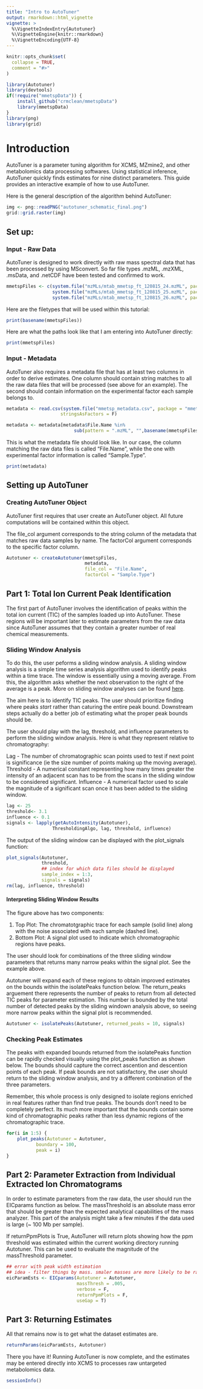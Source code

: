 ```yaml
---
title: "Intro to AutoTuner"
output: rmarkdown::html_vignette
vignette: >
  %\VignetteIndexEntry{Autotuner}
  %\VignetteEngine{knitr::rmarkdown}
  %\VignetteEncoding{UTF-8}
---
```


```r
knitr::opts_chunk$set(
  collapse = TRUE,
  comment = "#>"
)
```


```r
library(Autotuner)
library(devtools)
if(!require("mmetspData")) {
    install_github("crmclean/mmetspData")    
    library(mmetspData)
}
library(png)
library(grid)
```

# Introduction

AutoTuner is a parameter tuning algorithm for XCMS, MZmine2, and other 
metabolomics data processing softwares. Using statistical inference, AutoTuner
quickly finds estimates for nine distinct parameters. This guide provides
an interactive example of how to use AutoTuner.

Here is the general description of the algorithm behind AutoTuner:

```r
img <- png::readPNG("autotuner_schematic_final.png")
grid::grid.raster(img)
```

## Set up:

### Input - Raw Data

AutoTuner is designed to work directly with raw mass spectral data that has 
been processed by using MSconvert. So far file types .mzML, .mzXML, .msData, 
and .netCDF have been tested and confirmed to work. 

```r
mmetspFiles <- c(system.file("mzMLs/mtab_mmetsp_ft_120815_24.mzML", package = "mmetspData"),
                 system.file("mzMLs/mtab_mmetsp_ft_120815_25.mzML", package = "mmetspData"),
                 system.file("mzMLs/mtab_mmetsp_ft_120815_26.mzML", package = "mmetspData"))
```

Here are the filetypes that will be used within this tutorial:

```r
print(basename(mmetspFiles))
```

Here are what the paths look like that I am entering into AutoTuner directly:

```r
print(mmetspFiles)
```


### Input - Metadata

AutoTuner also requires a metadata file that has at least two columns 
in order to derive estimates. One column should contain string matches to all
the raw data files that will be processed (see above for an example). The 
second should contain information on the experimental factor each sample belongs
to. 

```r
metadata <- read.csv(system.file("mmetsp_metadata.csv", package = "mmetspData"),
                    stringsAsFactors = F)

metadata <- metadata[metadata$File.Name %in% 
                         sub(pattern = ".mzML", "",basename(mmetspFiles)),]
```

This is what the metadata file should look like. In our case, the column 
matching the raw data files is called "File.Name", while the one with 
experimental factor information is called "Sample.Type".

```r
print(metadata)
```

## Setting up AutoTuner

### Creating AutoTuner Object

AutoTuner first requires that user create an AutoTuner object. All future
computations will be contained within this object. 

The file_col argument corresponds to the string column of the metadata that 
matches raw data samples by name. The factorCol argument corresponds to the 
specific factor column. 

```r
Autotuner <- createAutotuner(mmetspFiles,
                             metadata,
                             file_col = "File.Name",
                             factorCol = "Sample.Type")
```

## Part 1: Total Ion Current Peak Identification

The first part of AutoTuner involves the identification of peaks within the
total ion current (TIC) of the samples loaded up into AutoTuner. These regions 
will be important later to estimate parameters from the raw data since AutoTuner 
assumes that they contain a greater number of real chemical measurements. 

### Sliding Window Analysis

To do this, the user peforms a sliding window analysis. A sliding window
analysis is a simple time series analysis algorithm used to identify peaks 
within a time trace. The window is essentially using a moving average. From
this, the algorithm asks whether the next observation to the right of the 
average is a peak. More on sliding window analyses can be found [here](https://en.wikipedia.org/wiki/Moving_average).

The aim here is to identify TIC peaks. The user should 
prioritize finding where peaks *start* rather than caturing the entire peak 
bound. Downstream steps actually do a better job of estimating what the proper
peak bounds should be. 

The user should play with the lag, threshold, and influence parameters to 
perform the sliding window analysis. Here is what they represent relative to
chromatography:

Lag - The number of chromatographic scan points used to test if next point is
significance (ie the size number of points making up the moving average). 
Threshold - A numerical constant representing how many times greater the 
intensity of an adjacent scan has to be from the scans in the sliding window
to be considered significant. 
Influence - A numerical factor used to scale the magnitude of a significant scan
once it has been added to the sliding window. 

```r
lag <- 25
threshold<- 3.1
influence <- 0.1
signals <- lapply(getAutoIntensity(Autotuner), 
                 ThresholdingAlgo, lag, threshold, influence)
```

The output of the sliding window can be displayed with the plot_signals
function:

```r
plot_signals(Autotuner, 
             threshold, 
             ## index for which data files should be displayed
             sample_index = 1:3, 
             signals = signals)
rm(lag, influence, threshold)
```

#### Interpreting Sliding Window Results

The figure above has two components:

1) Top Plot: The chromatotgraphic trace for each sample (solid line) along with the
noise associated with each sample (dashed line). 
2) Bottom Plot: A signal plot used to indicate which chromatographic regions have 
peaks.

The user should look for combinations of the three sliding window parameters 
that returns many narrow peaks within the signal plot. See the example above.

Autotuner will expand each of these regions to obtain improved estimates on the
bounds within the isolatePeaks function below. The return_peaks arguement there
represents the number of peaks to return from all detected TIC peaks for 
parameter estimation. This number is bounded by the total number of detected 
peaks by the sliding windown analysis above, so seeing more narrow peaks within 
the signal plot is recommended. 

```r
Autotuner <- isolatePeaks(Autotuner, returned_peaks = 10, signals)
```

### Checking Peak Estimates

The peaks with expanded bounds returned from the isolatePeaks function can be 
rapidly checked visually using the plot_peaks function as shown below. 
The bounds should capture the correct ascention and descention points of each 
peak. If peak bounds are not satisfactory, the user should return to the 
sliding window analysis, and try a different conbination of the three 
parameters.

Remember, this whole process is only designed to isolate regions enriched in 
real features rather than find true peaks. The bounds don't need to be
completely perfect. Its much more important that the bounds contain some kind 
of chromatographic peaks rather than less dynamic regions of the chromatographic
trace.

```r
for(i in 1:5) {
    plot_peaks(Autotuner = Autotuner, 
           boundary = 100, 
           peak = i)    
}
```

## Part 2: Parameter Extraction from Individual Extracted Ion Chromatograms

In order to estimate parameters from the raw data, the user should run the 
EICparams function as below. The massThreshold is an absolute mass error that
should be greater than the expected analytical capabilities of the mass 
analyzer. This part of the analysis might take a few minutes if the data used is 
large (~ 100 Mb per sample).

If returnPpmPlots is True, AutoTuner will return plots showing how the ppm 
threshold was estimated within the current working directory running Autotuner. 
This can be used to evaluate the magnitude of the massThreshold parameter.

```r
## error with peak width estimation
## idea - filter things by mass. smaler masses are more likely to be random assosications
eicParamEsts <- EICparams(Autotuner = Autotuner, 
                          massThresh = .005, 
                          verbose = F,
                          returnPpmPlots = F,
                          useGap = T)
```

## Part 3: Returning Estimates

All that remains now is to get what the dataset estimates are.

```r
returnParams(eicParamEsts, Autotuner)
```

There you have it! Running AutoTuner is now complete, and the estimates may be
entered directly into XCMS to processes raw untargeted metabolomics data.

```r
sessionInfo()
```

